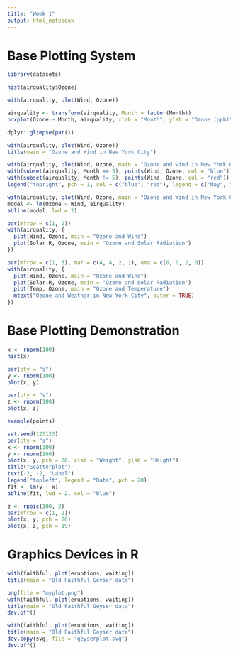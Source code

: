 ```yaml
---
title: "Week 1"
output: html_notebook
---
```



# Base Plotting System

```r
library(datasets)
```


```r
hist(airquality$Ozone)
```


```r
with(airquality, plot(Wind, Ozone))
```


```r
airquality <- transform(airquality, Month = factor(Month))
boxplot(Ozone ~ Month, airquality, xlab = "Month", ylab = "Ozone (ppb)")
```


```r
dplyr::glimpse(par())
```


```r
with(airquality, plot(Wind, Ozone))
title(main = "Ozone and Wind in New York City")
```


```r
with(airquality, plot(Wind, Ozone, main = "Ozone and wind in New York City"), type = "n")
with(subset(airquality, Month == 5), points(Wind, Ozone, col = "blue"))
with(subset(airquality, Month != 5), points(Wind, Ozone, col = "red"))
legend("topright", pch = 1, col = c("blue", "red"), legend = c("May", "Other Months"))
```


```r
with(airquality, plot(Wind, Ozone, main = "Ozone and Wind in New York City", pch = 20))
model <- lm(Ozone ~ Wind, airquality)
abline(model, lwd = 2)
```


```r
par(mfrow = c(1, 2))
with(airquality, {
  plot(Wind, Ozone, main = "Ozone and Wind")
  plot(Solar.R, Ozone, main = "Ozone and Solar Radiation")
})
```


```r
par(mfrow = c(1, 3), mar = c(4, 4, 2, 1), oma = c(0, 0, 2, 0))
with(airquality, {
  plot(Wind, Ozone, main = "Ozone and Wind")
  plot(Solar.R, Ozone, main = "Ozone and Solar Radiation")
  plot(Temp, Ozone, main = "Ozone and Temperature")
  mtext("Ozone and Weather in New York City", outer = TRUE)
})
```


# Base Plotting Demonstration

```r
x <- rnorm(100)
hist(x)
```


```r
par(pty = "s")
y <- rnorm(100)
plot(x, y)
```


```r
par(pty = "s")
z <- rnorm(100)
plot(x, z)
```


```r
example(points)
```


```r
set.seed(123123)
par(pty = "s")
x <- rnorm(100)
y <- rnorm(100)
plot(x, y, pch = 20, xlab = "Weight", ylab = "Height")
title("Scatterplot")
text(-2, -2, "Label")
legend("topleft", legend = "Data", pch = 20)
fit <- lm(y ~ x)
abline(fit, lwd = 2, col = "blue")
```

```r
z <- rpois(100, 2)
par(mfrow = c(1, 2))
plot(x, y, pch = 20)
plot(x, z, pch = 19)
```


# Graphics Devices in R

```r
with(faithful, plot(eruptions, waiting))
title(main = "Old Faithful Geyser data")
```

```r
png(file = "myplot.png")
with(faithful, plot(eruptions, waiting))
title(main = "Old Faithful Geyser data")
dev.off()
```


```r
with(faithful, plot(eruptions, waiting))
title(main = "Old Faithful Geyser data")
dev.copy(svg, file = "geyserplot.svg")
dev.off()
```

















